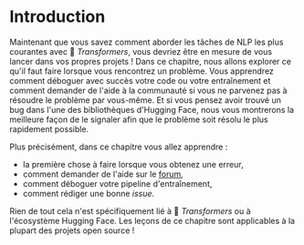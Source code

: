 # Introduction

<CourseFloatingBanner
    chapter={8}
    classNames="absolute z-10 right-0 top-0"
/>

Maintenant que vous savez comment aborder les tâches de NLP les plus courantes avec 🤗 *Transformers*, vous devriez être en mesure de vous lancer dans vos propres projets ! Dans ce chapitre, nous allons explorer ce qu'il faut faire lorsque vous rencontrez un problème. Vous apprendrez comment déboguer avec succès votre code ou votre entraînement et comment demander de l'aide à la communauté si vous ne parvenez pas à résoudre le problème par vous-même. Et si vous pensez avoir trouvé un bug dans l'une des bibliothèques d'Hugging Face, nous vous montrerons la meilleure façon de le signaler afin que le problème soit résolu le plus rapidement possible.

Plus précisément, dans ce chapitre vous allez apprendre :

- la première chose à faire lorsque vous obtenez une erreur,
- comment demander de l'aide sur le [forum](https://discuss.huggingface.co/),
- comment déboguer votre pipeline d'entraînement,
- comment rédiger une bonne *issue*.

Rien de tout cela n'est spécifiquement lié à 🤗 *Transformers* ou à l'écosystème Hugging Face. Les leçons de ce chapitre sont applicables à la plupart des projets open source !
